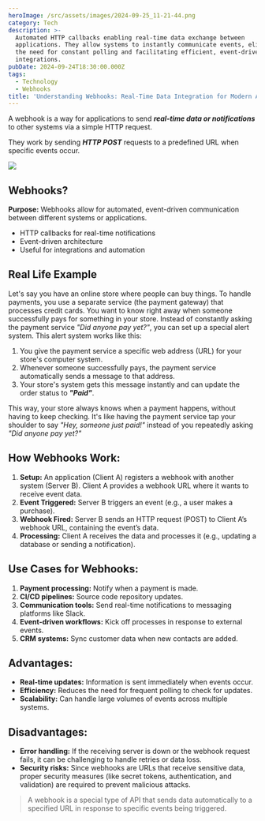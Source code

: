 ```yaml
---
heroImage: /src/assets/images/2024-09-25_11-21-44.png
category: Tech
description: >-
  Automated HTTP callbacks enabling real-time data exchange between
  applications. They allow systems to instantly communicate events, eliminating
  the need for constant polling and facilitating efficient, event-driven
  integrations.
pubDate: 2024-09-24T18:30:00.000Z
tags:
  - Technology
  - Webhooks
title: 'Understanding Webhooks: Real-Time Data Integration for Modern Applications'
---
```


A webhook is a way for applications to send **_real-time data or notifications_** to other systems via a simple HTTP request.

They work by sending **_HTTP POST_** requests to a predefined URL when specific events occur.

![](../../assets/images/infomation/webhook1.png)

## Webhooks?

**Purpose:** Webhooks allow for automated, event-driven communication between different systems or applications.

- HTTP callbacks for real-time notifications
- Event-driven architecture
- Useful for integrations and automation

## Real Life Example

Let's say you have an online store where people can buy things. To handle payments, you use a separate service (the payment gateway) that processes credit cards.
You want to know right away when someone successfully pays for something in your store. Instead of constantly asking the payment service _"Did anyone pay yet?"_, you can set up a special alert system.
This alert system works like this:

1. You give the payment service a specific web address (URL) for your store's computer system.
2. Whenever someone successfully pays, the payment service automatically sends a message to that address.
3. Your store's system gets this message instantly and can update the order status to **_"Paid"_**.

This way, your store always knows when a payment happens, without having to keep checking. It's like having the payment service tap your shoulder to say _"Hey, someone just paid!"_ instead of you repeatedly asking _"Did anyone pay yet?"_

## How Webhooks Work:

1. **Setup:** An application (Client A) registers a webhook with another system (Server B). Client A
   provides a webhook URL where it wants to receive event data.
2. **Event Triggered:** Server B triggers an event (e.g., a user makes a purchase).
3. **Webhook Fired:** Server B sends an HTTP request (POST) to Client A’s webhook URL, containing
   the event’s data.
4. **Processing:** Client A receives the data and processes it (e.g., updating a database or sending a notification).

## Use Cases for Webhooks:

1. **Payment processing:** Notify when a payment is made.
2. **CI/CD pipelines:** Source code repository updates.
3. **Communication tools:** Send real-time notifications to messaging platforms like Slack.
4. **Event-driven workflows:** Kick off processes in response to external events.
5. **CRM systems:** Sync customer data when new contacts are added.

## Advantages:

- **Real-time updates:** Information is sent immediately when events occur.
- **Efficiency:** Reduces the need for frequent polling to check for updates.
- **Scalability:** Can handle large volumes of events across multiple systems.

## Disadvantages:

- **Error handling:** If the receiving server is down or the webhook request fails, it can be
  challenging to handle retries or data loss.
- **Security risks:** Since webhooks are URLs that receive sensitive data, proper security measures
  (like secret tokens, authentication, and validation) are required to prevent malicious attacks.

> A webhook is a special type of API that sends data automatically to a specified URL in response to specific events being triggered.
